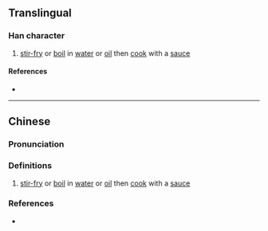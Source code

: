 {{also|炝}}
{{character info}}
==Translingual==

===Han character===
{{Han char|rn=86|rad=火|as=10|sn=14|four=98861|canj=FOIR|ids=⿰火倉}}

# [[stir-fry]] or [[boil]] in [[water]] or [[oil]] then [[cook]] with a [[sauce]]

====References====
* {{Han ref|kx=0680.101|hdz=32223.170|uh=7197|ud=29079|bh=E2C4|bd=58052}}

----

==Chinese==
{{zh-forms|s=炝}}

===Pronunciation===
{{zh-pron
|m=qiàng
|c=coeng3
|mn=tw:chhèng
|cat=v
}}

===Definitions===
{{zh-hanzi}}

# [[stir-fry]] or [[boil]] in [[water]] or [[oil]] then [[cook]] with a [[sauce]]

===References===
* {{thcwd|10680}}